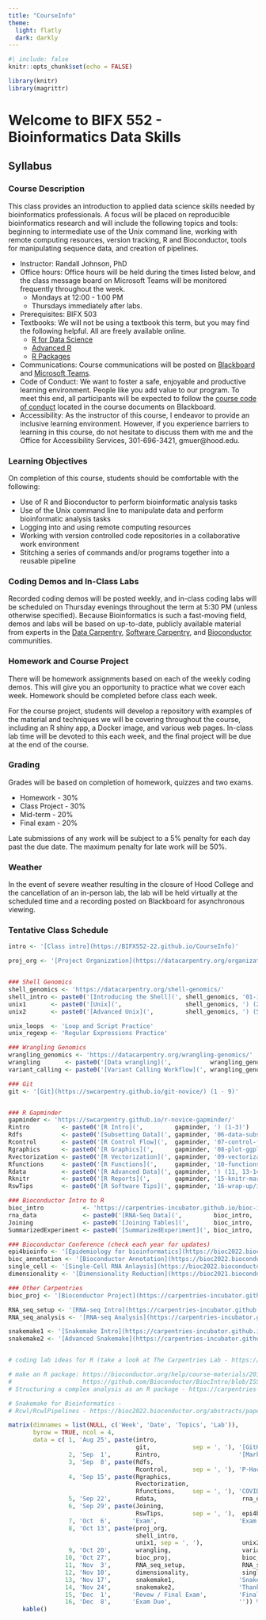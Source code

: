 ```yaml
---
title: "CourseInfo"
theme: 
  light: flatly
  dark: darkly
---
```


```r
#| include: false
knitr::opts_chunk$set(echo = FALSE)

library(knitr)
library(magrittr)
```

# Welcome to BIFX 552 - Bioinformatics Data Skills

## Syllabus

### Course Description

This class provides an introduction to applied data science skills needed by bioinformatics professionals. A focus will be placed on reproducible bioinformatics research and will include the following topics and tools: beginning to intermediate use of the Unix command line, working with remote computing resources, version tracking, R and Bioconductor, tools for manipulating sequence data, and creation of pipelines.

-   Instructor: Randall Johnson, PhD
-   Office hours: Office hours will be held during the times listed below, and the class message board on Microsoft Teams will be monitored frequently throughout the week.
    -   Mondays at 12:00 - 1:00 PM
    -   Thursdays immediately after labs.
-   Prerequisites: BIFX 503
-   Textbooks: We will not be using a textbook this term, but you may find the following helpful. All are freely available online.
    -   [R for Data Science](https://r4ds.had.co.nz/)
    -   [Advanced R](https://adv-r.hadley.nz/)
    -   [R Packages](https://r-pkgs.org/)
-   Communications: Course communications will be posted on [Blackboard](https://hood.blackboard.com) and [Microsoft Teams](https://teams.microsoft.com/l/team/19%3agbXzrtw2Pdri-U6XHzIJZLeOopnCtqc3hUtH8At9qtE1%40thread.tacv2/conversations?groupId=edc6edd8-2142-46b2-b5ab-cfe30e904980&tenantId=a661a969-6db1-4168-a18c-04d87566e044).
-   Code of Conduct: We want to foster a safe, enjoyable and productive learning environment. People like you add value to our program. To meet this end, all participants will be expected to follow the [course code of conduct](code_of_conduct.html) located in the course documents on Blackboard.
-   Accessibility: As the instructor of this course, I endeavor to provide an inclusive learning environment. However, if you experience barriers to learning in this course, do not hesitate to discuss them with me and the Office for Accessibility Services, 301-696-3421, gmuer\@hood.edu.

### Learning Objectives

On completion of this course, students should be comfortable with the following:

-   Use of R and Bioconductor to perform bioinformatic analysis tasks
-   Use of the Unix command line to manipulate data and perform bioinformatic analysis tasks
-   Logging into and using remote computing resources
-   Working with version controlled code repositories in a collaborative work environment
-   Stitching a series of commands and/or programs together into a reusable pipeline

### Coding Demos and In-Class Labs

Recorded coding demos will be posted weekly, and in-class coding labs will be scheduled on Thursday evenings throughout the term at 5:30 PM (unless otherwise specified). Because Bioinformatics is such a fast-moving field, demos and labs will be based on up-to-date, publicly available material from experts in the [Data Carpentry](https://datacarpentry.org/), [Software Carpentry](https://software-carpentry.org/), and [Bioconductor](https://bioc2022.bioconductor.org/) communities.

### Homework and Course Project

There will be homework assignments based on each of the weekly coding demos. This will give you an opportunity to practice what we cover each week. Homework should be completed before class each week.

For the course project, students will develop a repository with examples of the material and techniques we will be covering throughout the course, including an R shiny app, a Docker image, and various web pages. In-class lab time will be devoted to this each week, and the final project will be due at the end of the course.

### Grading

Grades will be based on completion of homework, quizzes and two exams.

-   Homework - 30%
-   Class Project - 30%
-   Mid-term - 20%
-   Final exam - 20%

Late submissions of any work will be subject to a 5% penalty for each day past the due date. The maximum penalty for late work will be 50%.

### Weather

In the event of severe weather resulting in the closure of Hood College and the cancellation of an in-person lab, the lab will be held virtually at the scheduled time and a recording posted on Blackboard for asynchronous viewing.

### Tentative Class Schedule

```r
intro <- '[Class intro](https://BIFX552-22.github.io/CourseInfo)'

proj_org <- '[Project Organization](https://datacarpentry.org/organization-genomics/)'


### Shell Genomics
shell_genomics <- 'https://datacarpentry.org/shell-genomics/'
shell_intro <- paste0('[Introducing the Shell](', shell_genomics, '01-introduction/index.html)')
unix1       <- paste0('[Unix](',                  shell_genomics, ') (2 - 4)')
unix2       <- paste0('[Advanced Unix](',         shell_genomics, ') (5 - 6)')

unix_loops  <- 'Loop and Script Practice'
unix_regexp <- 'Regular Expressions Practice'

### Wrangling Genomics
wrangling_genomics <- 'https://datacarpentry.org/wrangling-genomics/'
wrangling       <- paste0('[Data wrangling](',           wrangling_genomics, ') (1 - 3)')
variant_calling <- paste0('[Variant Calling Workflow](', wrangling_genomics, '04-variant_calling/index.html)')

### Git
git <- '[Git](https://swcarpentry.github.io/git-novice/) (1 - 9)'


### R Gapminder
gapminder <- 'https://swcarpentry.github.io/r-novice-gapminder/'
Rintro         <- paste0('[R Intro](',         gapminder, ') (1-3)')
Rdfs           <- paste0('[Subsetting Data](', gapminder, '06-data-subsetting/index.html)')
Rcontrol       <- paste0('[R Control Flow](',  gapminder, '07-control-flow/index.html)')
Rgraphics      <- paste0('[R Graphics](',      gapminder, '08-plot-ggplot2/index.html)')
Rvectorization <- paste0('[R Vectorization](', gapminder, '09-vectorization/index.html)')
Rfunctions     <- paste0('[R Functions](',     gapminder, '10-functions/index.html)')
Rdata          <- paste0('[R Advanced Data](', gapminder, ') (11, 13-14)')
Rknitr         <- paste0('[R Reports](',       gapminder, '15-knitr-markdown/index.html)')
RswTips        <- paste0('[R Software Tips](', gapminder, '16-wrap-up/index.html)')

### Bioconductor Intro to R
bioc_intro           <- 'https://carpentries-incubator.github.io/bioc-intro/'
rna_data             <- paste0('[RNA-Seq Data](',         bioc_intro, '40-visualization/index.html)')
Joining              <- paste0('[Joining Tables](',       bioc_intro, '50-joining-tables/index.html)')
SummarizedExperiment <- paste0('[SummarizedExperiment](', bioc_intro, '60-next-steps/index.html)')

### Bioconductor Conference (check each year for updates)
epi4bioinfo <- '[Epidemiology for bioinformatics](https://bioc2022.bioconductor.org/abstracts/paper43/)'
bioc_annotation <- '[Bioconductor Annotation](https://bioc2022.bioconductor.org/abstracts/paper25/)'
single_cell <- '[Single-Cell RNA Anlaysis](https://bioc2022.bioconductor.org/abstracts/paper17/)'
dimensionality <- '[Dimensionality Reduction](https://bioc2021.bioconductor.org/workshops/paper27/)'

### Other Carpentries
bioc_proj <- '[Bioconductor Project](https://carpentries-incubator.github.io/bioc-project/index.html)'

RNA_seq_setup <- '[RNA-seq Intro](https://carpentries-incubator.github.io/bioc-rnaseq/index.html) (1 - 4)'
RNA_seq_analysis <- '[RNA-seq Analysis](https://carpentries-incubator.github.io/bioc-rnaseq/index.html) (5 - 7)'

snakemake1 <- '[Snakemake Intro](https://carpentries-incubator.github.io/snakemake-novice-bioinformatics/)'
snakemake2 <- '[Advanced Snakemake](https://carpentries-incubator.github.io/snakemake-novice-bioinformatics/)'


# coding lab ideas for R (take a look at The Carpentries Lab - https://carpentries-lab.org/)

# make an R package: https://bioconductor.org/help/course-materials/2019/IISA/RPackages.html
#                    https://github.com/Bioconductor/BiocIntro/blob/ISSA2019/vignettes/RPackages.Rmd
# Structuring a complex analysis as an R package - https://carpentries-incubator.github.io/lesson-R-packaging/

# Snakemake for Bioinformatics - 
# Rcwl/RcwlPipelines - https://bioc2022.bioconductor.org/abstracts/paper62/

matrix(dimnames = list(NULL, c('Week', 'Date', 'Topics', 'Lab')),
       byrow = TRUE, ncol = 4,
       data = c( 1, 'Aug 25', paste(intro,
                                    git,            sep = ', '), '[GitHub / DockerHub](labs/01git)',
                 2, 'Sep  1',       Rintro,                      '[Markdown / Quarto](labs/02markdown)',
                 3, 'Sep  8', paste(Rdfs,
                                    Rcontrol,       sep = ', '), 'P-Hacking',
                 4, 'Sep 15', paste(Rgraphics,
                                    Rvectorization,
                                    Rfunctions,     sep = ', '), 'COVID Data',
                 5, 'Sep 22',       Rdata,                        rna_data, 
                 6, 'Sep 29', paste(Joining,
                                    RswTips,        sep = ', '),  epi4bioinfo,
                 7, 'Oct  6',      'Exam',                       'Exam review',
                 8, 'Oct 13', paste(proj_org, 
                                    shell_intro,
                                    unix1, sep = ', '),           unix2,
                 9, 'Oct 20',       wrangling,                    variant_calling,
                10, 'Oct 27',       bioc_proj,                    bioc_annotation,
                11, 'Nov  3',       RNA_seq_setup,                RNA_seq_analysis,
                12, 'Nov 10',       dimensionality,               single_cell,
                13, 'Nov 17',       snakemake1,                  'Snakemake Pipeline',
                14, 'Nov 24',       snakemake2,                  'Thanksgiving, No Class',
                15, 'Dec  1',      'Revew / Final Exam',         'Final Review',
                16, 'Dec  8',      'Exam Due',                   '')) %>%
    kable()
```
